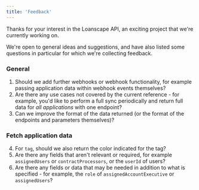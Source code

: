 ```yaml
---
title: 'Feedback'
---
```


Thanks for your interest in the Loanscape API, an exciting project that we're currently working on.

We're open to general ideas and suggestions, and have also listed some questions in particular for which we're collecting feedback.

### General

1. Should we add further webhooks or webhook functionality, for example passing application data within webhook events themselves?
2. Are there any use cases not covered by the current reference - for example, you'd like to perform a full sync periodically and return full data for *all applications* with one endpoint?
3. Can we improve the format of the data returned (or the format of the endpoints and parameters themselves)?

### Fetch application data

4. For `tag`, should we also return the color indicated for the tag?
5. Are there any fields that aren't relevant or required, for example `assignedUsers` or `contractProcessors`, or the `userId` of users?
6. Are there any fields or data that may be needed in addition to what is specified - for example, the `role` of `assignedAccountExecutive` or `assignedUsers`?